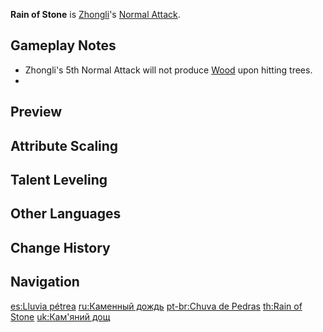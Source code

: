 {{Talent Infobox
|image         = Talent Rain of Stone.png
|character     = Zhongli
|type          = Normal Attack
|info          = '''Normal Attack'''<br />Performs up to 6 consecutive spear strikes.<br /><br />'''Charged Attack'''<br />Consumes a certain amount of Stamina to lunge forward, causing stone spears to fall along his path.<br /><br />'''Plunging Attack'''<br />Plunges from mid-air to strike the ground below, damaging opponents along the path and dealing [[AoE]] DMG upon impact.
|hit1          = 30.8–89.4%
|hit2          = 30.8–89.4%
|hit3          = 38.6–112%
|hit4          = 42.9–125%
|hit5          = 10.8*4–31.2*4%
|hit6          = 54.5–158
|attr7         = Charged Attack DMG
|charged       = 111–323%
|chargedStamina= 25
|plungeLow     = 128–342%
|plungeHigh    = 160–427%
|scale_att1    = ATK
}}
'''Rain of Stone''' is [[Zhongli]]'s [[Normal Attack]].

==Gameplay Notes==
*Zhongli's 5th Normal Attack will not produce [[Wood]] upon hitting trees.
*{{TalentNote|character=Zhongli|talent=Rain of Stone|ascension|2|Dominance of Earth|increases his Normal, Charged, and Plunging Attack DMG by 1.39% of his Max HP.}}

==Preview==
{{Preview
|file1    = Rain of Stone Normal Preview
|caption1 = Normal Attack

|file2    = Rain of Stone Charged Preview
|caption2 = Charged Attack

|file3    = Rain of Stone Plunge Preview
|caption3 = Plunge Attack
}}
{{Clr}}

==Attribute Scaling==
{{Talent Scaling
|talentType=Normal Attack
|levels=11
|order=hit1,hit2,hit3,hit4,hit5,hit6,charged_title,charged,stamina,plunge_title,plunge,plungelow,plungehigh
|titles=1-Hit DMG (%),2-Hit DMG (%),3-Hit DMG (%),4-Hit DMG (%),5-Hit DMG (%),6-Hit DMG (%),Charged Attack,Charged Attack DMG (%),Charged Attack Stamina Cost,Plunging Attack,Plunge DMG (%),Low Plunge DMG (%),High Plunge DMG (%)
|hit1_1=30.77
|hit1_2=33.27
|hit1_3=35.78
|hit1_4=39.36
|hit1_5=41.86
|hit1_6=44.72
|hit1_7=48.66
|hit1_8=52.59
|hit1_9=56.53
|hit1_10=60.82
|hit1_11=65.74
|hit2_1=31.15
|hit2_2=33.69
|hit2_3=36.22
|hit2_4=39.85
|hit2_5=42.38
|hit2_6=45.28
|hit2_7=49.26
|hit2_8=53.25
|hit2_9=57.23
|hit2_10=61.58
|hit2_11=66.56
|hit3_1=38.58
|hit3_2=41.72
|hit3_3=44.86
|hit3_4=49.34
|hit3_5=52.48
|hit3_6=56.07
|hit3_7=61
|hit3_8=65.94
|hit3_9=70.87
|hit3_10=76.26
|hit3_11=82.42
|hit4_1=42.94
|hit4_2=46.43
|hit4_3=49.93
|hit4_4=54.92
|hit4_5=58.42
|hit4_6=62.41
|hit4_7=67.9
|hit4_8=73.4
|hit4_9=78.89
|hit4_10=84.88
|hit4_11=91.74
|hit5_1=10.75×4
|hit5_2=11.63×4
|hit5_3=12.5×4
|hit5_4=13.75×4
|hit5_5=14.63×4
|hit5_6=15.63×4
|hit5_7=17×4
|hit5_8=18.38×4
|hit5_9=19.75×4
|hit5_10=21.25×4
|hit5_11=22.97×4
|hit6_1=54.5
|hit6_2=58.93
|hit6_3=63.37
|hit6_4=69.7
|hit6_5=74.14
|hit6_6=79.21
|hit6_7=86.18
|hit6_8=93.15
|hit6_9=100.12
|hit6_10=107.73
|hit6_11=116.44
|charged_1=111.03
|charged_2=120.06
|charged_3=129.1
|charged_4=142.01
|charged_5=151.05
|charged_6=161.38
|charged_7=175.58
|charged_8=189.78
|charged_9=203.98
|charged_10=219.47
|charged_11=237.22
|stamina=25
|plunge_1=63.93
|plunge_2=69.14
|plunge_3=74.34
|plunge_4=81.77
|plunge_5=86.98
|plunge_6=92.92
|plunge_7=101.1
|plunge_8=109.28
|plunge_9=117.46
|plunge_10=126.38
|plunge_11=135.3
|plungelow_1=127.84
|plungelow_2=138.24
|plungelow_3=148.65
|plungelow_4=163.51
|plungelow_5=173.92
|plungelow_6=185.81
|plungelow_7=202.16
|plungelow_8=218.51
|plungelow_9=234.86
|plungelow_10=252.7
|plungelow_11=270.54
|plungehigh_1=159.68
|plungehigh_2=172.67
|plungehigh_3=185.67
|plungehigh_4=204.24
|plungehigh_5=217.23
|plungehigh_6=232.09
|plungehigh_7=252.51
|plungehigh_8=272.93
|plungehigh_9=293.36
|plungehigh_10=315.64
|plungehigh_11=337.92
}}

==Talent Leveling==
{{Talent Upgrade|Zhongli}}

==Other Languages==
{{Other Languages
|en      = Rain of Stone
|zhs     = 岩雨
|zhs_rm  = Yányǔ
|zht     = 岩雨
|zht_rm  = Yányǔ
|zh_tl   = Rock Rain
|ja      = 岩雨
|ja_rm   = Gan'u{{Assumed}}
|ja_tl   = Rock Rain{{Sino|ja}}
|ja_note = It could be also read as "Iwa'ame" by using the native reading.
|ko      = 바위 비
|ko_rm   = Bawi Bi
|ko_tl   = Rock Rain
|es      = Lluvia pétrea
|es_tl   = Stony Rain
|fr      = Pluie de pierres
|fr_tl   = Rain of Stones
|ru      = Каменный дождь
|ru_tl   = Rock Rain
|th      = Rain of Stone
|vi      = Mưa Đá
|vi_tl   = Rock Rain
|de      = Steinhagel
|de_tl   = Hail of Stone
|id      = Rain of Stone
|pt      = Chuva de Pedras
|pt_tl   = Rain of Stones
}}

==Change History==
{{Change History|1.1}}

==Navigation==
{{Talent Navbox|Zhongli}}

[[es:Lluvia pétrea]]
[[ru:Каменный дождь]]
[[pt-br:Chuva de Pedras]]
[[th:Rain of Stone]]
[[uk:Кам'яний дощ]]